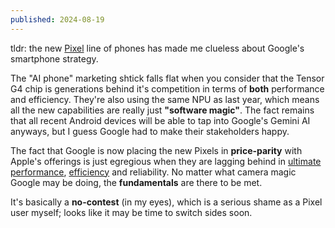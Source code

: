```yaml
---
published: 2024-08-19
---
```


tldr: the new [Pixel](https://blog.google/products/pixel/google-pixel-9-pro-xl/) line of phones has made me clueless about Google's smartphone strategy.

The "AI phone" marketing shtick falls flat when you consider that the Tensor G4 chip is generations behind it's competition in terms of **both** performance and efficiency. They're also using the same NPU as last year, which means all the new capabilities are really just **"software magic"**. The fact remains that all recent Android devices will be able to tap into Google's Gemini AI anyways, but I guess Google had to make their stakeholders happy.

The fact that Google is now placing the new Pixels in **price-parity** with Apple's offerings is just egregious when they are lagging behind in [ultimate performance](https://wccftech.com/google-tensor-g3-slower-than-three-year-old-apple-a14-bionic/), [efficiency](https://arc.net/l/quote/goyayumf) and reliability. No matter what camera magic Google may be doing, the **fundamentals** are there to be met.

It's basically a **no-contest** (in my eyes), which is a serious shame as a Pixel user myself; looks like it may be time to switch sides soon.
